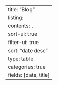---
title: "Blog"
listing:
  contents: .
  sort-ui: true
  filter-ui: true
  sort: "date desc"
  type: table
  categories: true
  fields: [date, title]
---